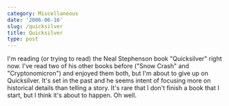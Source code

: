 ```yaml
---
category: Miscellaneous
date: '2006-06-16'
slug: /quicksilver
title: Quicksilver
type: post
---
```



I'm reading (or trying to read) the Neal Stephenson book
"Quicksilver" right now. I've read two of his other books before
("Snow Crash" and "Cryptonomicron") and enjoyed them both, but I'm
about to give up on Quicksilver. It's set in the past and he seems
intent of focusing more on historical details than telling a story.
It's rare that I don't finish a book that I start, but I think it's
about to happen. Oh well.